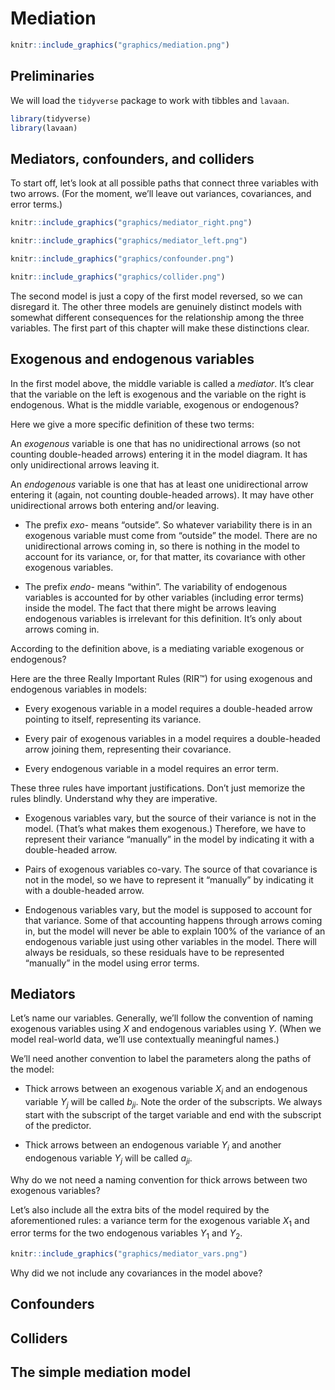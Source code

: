 # Mediation {#mediation}

```r
knitr::include_graphics("graphics/mediation.png")
```


## Preliminaries {-}

We will load the `tidyverse` package to work with tibbles and `lavaan`.

```r
library(tidyverse)
library(lavaan)
```


## Mediators, confounders, and colliders {#mediation-paths}

To start off, let's look at all possible paths that connect three variables with two arrows. (For the moment, we'll leave out variances, covariances, and error terms.)

```r
knitr::include_graphics("graphics/mediator_right.png")
```

```r
knitr::include_graphics("graphics/mediator_left.png")
```

```r
knitr::include_graphics("graphics/confounder.png")
```

```r
knitr::include_graphics("graphics/collider.png")
```

The second model is just a copy of the first model reversed, so we can disregard it. The other three models are genuinely distinct models with somewhat different consequences for the relationship among the three variables. The first part of this chapter will make these distinctions clear.


## Exogenous and endogenous variables {#mediation-exogenous-endogenous}

In the first model above, the middle variable is called a *mediator*. It's clear that the variable on the left is exogenous and the variable on the right is endogenous. What is the middle variable, exogenous or endogenous?

Here we give a more specific definition of these two terms:

::: {.rmdimportant}

An *exogenous* variable is one that has no unidirectional arrows (so not counting double-headed arrows) entering it in the model diagram. It has only unidirectional arrows leaving it.

An *endogenous* variable is one that has at least one unidirectional arrow entering it (again, not counting double-headed arrows). It may have other unidirectional arrows both entering and/or leaving.

:::

* The prefix *exo-* means "outside". So whatever variability there is in an exogenous variable must come from "outside" the model. There are no unidirectional arrows coming in, so there is nothing in the model to account for its variance, or, for that matter, its covariance with other exogenous variables.

* The prefix *endo-* means "within". The variability of endogenous variables is accounted for by other variables (including error terms) inside the model. The fact that there might be arrows leaving endogenous variables is irrelevant for this definition. It's only about arrows coming in.

::: {.rmdnote}

According to the definition above, is a mediating variable exogenous or endogenous?

:::

Here are the three Really Important Rules (RIR&trade;) for using exogenous and endogenous variables in models:

::: {.rmdimportant}

* Every exogenous variable in a model requires a double-headed arrow pointing to itself, representing its variance.

* Every pair of exogenous variables in a model requires a double-headed arrow joining them, representing their covariance.

* Every endogenous variable in a model requires an error term.

:::

These three rules have important justifications. Don't just memorize the rules blindly. Understand why they are imperative.

* Exogenous variables vary, but the source of their variance is not in the model. (That's what makes them exogenous.) Therefore, we have to represent their variance "manually" in the model by indicating it with a double-headed arrow.

* Pairs of exogenous variables co-vary. The source of that covariance is not in the model, so we have to represent it "manually" by indicating it with a double-headed arrow.

* Endogenous variables vary, but the model is supposed to account for that variance. Some of that accounting happens through arrows coming in, but the model will never be able to explain 100\% of the variance of an endogenous variable just using other variables in the model. There will always be residuals, so these residuals have to be represented "manually" in the model using error terms.


## Mediators {#mediation-mediators}

Let's name our variables. Generally, we'll follow the convention of naming exogenous variables using $X$ and endogenous variables using $Y$. (When we model real-world data, we'll use contextually meaningful names.)

We'll need another convention to label the parameters along the paths of the model:

* Thick arrows between an exogenous variable $X_{i}$ and an endogenous variable $Y_{j}$ will be called $b_{ji}$. Note the order of the subscripts. We always start with the subscript of the target variable and end with the subscript of the predictor.

* Thick arrows between an endogenous variable $Y_{i}$ and another endogenous variable $Y_{j}$ will be called $a_{ji}$.

::: {.rmdnote}

Why do we not need a naming convention for thick arrows between two exogenous variables?

:::

Let's also include all the extra bits of the model required by the aforementioned rules: a variance term for the exogenous variable $X_{1}$ and error terms for the two endogenous variables $Y_{1}$ and $Y_{2}$.

```r
knitr::include_graphics("graphics/mediator_vars.png")
```

::: {.rmdnote}

Why did we not include any covariances in the model above?

:::





## Confounders {#mediation-confounders}


## Colliders {#mediation-colliders}


## The simple mediation model {#mediation-simple}

